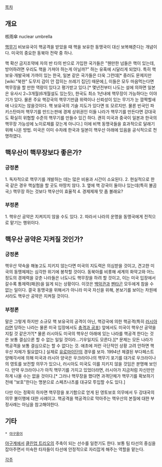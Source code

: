 [[목차]]
== 개요 ==
核雨傘
nuclear umbrella

[[핵무기]] 비보유국이 핵공격을 받았을 때 핵을 보유한 동맹국이 대신 보복해준다는 개념이다. 미국의 중요한 동북아 전략 중 하나.

핵 확산 금지조약에 자의 반 타의 반으로 가입한 국가들은 "웬만한 넘들은 핵이 있는데, 방어하려면 우리도 핵을 가져야 하는게 아닐까?" 하는 유혹에 시달리게 되었다. 특히 핵 보유·개발국에 가까이 있는 한국, 일본 같은 국가들은 더욱 그런데[* 중러도 문제지만 [wiki:"북한" 도무지 감이 안 잡히는 쓰레기 집단] 때문에;], 이들은 모두 마음먹는다면 핵무장을 할 만한 역량이 있다고 평가받고 있다.[* 몇년전부터 나도는 설에 의하면 일본은 유사시 2~3개월(6개월설도 있는듯), 한국도 최소 1년내에 핵무장이 가능하다는 이야기가 있다. 물론 주요 핵강국의 핵무기만큼 위력이나 신뢰성이 있는 무기가 눈 깜짝할새애 나오지는 않을것이다. 핵 보유국의 기술 지도가 있다면 또 모르지만. 물론 빈국인 파키스탄마저 핵무기를 만드는판에 경제 상위권인 이들 나라가 핵무기를 만든다면 강대국도 확실히 위협할 수준의 핵무기를 만들수 있긴 하다. 괜히 미국과 중국이 일본과 한국의 핵무장 가능성에 노이로제를 갖는게 아니다.] 이에 비핵 동맹국들을 효과적으로 달래기 위해 나온 방법. 미국은 이미 수차례 한국과 일본이 핵우산 아래에 있음을 공식적으로 천명하였다.

== 핵우산이 핵무장보다 좋은가? ==
=== 긍정론 ===
1. 독자적으로 핵무기를 개발하는 데는 많은 비용과 시간이 소요된다. 
2. 현실적으로 한국 같은 경우 핵실험을 할 곳도 마땅치 않다.
3. 옆에 핵 강국이 둘이나 있는데(특히 불곰국;) 핵무장 하는 것보다 핵우산이 효율적
4. 경제제재 맛 좀 볼래요?

=== 부정론 ===
1. 핵우산 공약은 지켜지지 않을 수도 있다.
2. 따라서 나라의 운명을 동맹국에게 전적으로 맡기는 행위이다.

== 핵우산 공약은 지켜질 것인가? ==
=== 긍정론 ===
핵우산 약속을 해놓고도 지키지 않는다면 미국의 지도력은 의심받을 것이고, 견고한 미국의 동맹체제는 심각한 위기에 봉착할 것이다. 동북아를 비롯해 세계의 화약고와 어느정도의 경제력을 갖춘 나라들은 너도나도 핵무장을 하려 할 것이고, 이는 미국 입장에서 갈수록 통제력(패권)을 잃게 되는 상황이다. 이것은 [[백악관]]과 [[펜타곤]] 모두에게 참을 수 없는 일이다. 결국 동맹국을 위해서가 아니라 미국 자신을 위해, 본보기를 보이는 차원에서라도 핵우산 공약은 지켜질 것이다.

=== 부정론 ===
말은 그렇게 하지만 소규모 핵 보유국의 공격이 아닌, 핵강국에 의한 핵공격(특히 [[러시아]]라면 당하는 나라는 물론 미국 입장에서도 [[충격과 공포]]) 앞에서도 미국이 핵우산 공약을 지킬 것 같은가?[* 물론 러시아도 미국의 핵우산 아래에 있는 나라를 핵공격 한다는 것은 보통 결심으론 할 수 없는 일일 것이라…기우일지도 모른다.][* 문제는 모든 나라가 핵공격을 보통 결심으로는 할 수 없다는 것. 애초에 저런 극단적인 상황 고려 안하면 핵우산 자체가 필요없다.]
실제로 [[유로마이단]]의 경우를 보자. 1994년 체결된 부다페스트 양해각서에 의해 미국과 러시아 양국은 우크라이나의 핵무기 포기를 대가로 우크라이나의 영토를 보전할 의무가 있으나, 러시아도 미국도 이를 지키지 않을 것임은 분명해 보인다. 만약 우크라이나가 아직 핵무기를 가지고 있었더라면, 러시아가 지금처럼 자신만만하게 나올 수는 없을 것이다.[* 그러나 핵무장을 했다면 과격단체가 핵무기를 확보하기 전에 "보호"한다는 명분으로 스페츠나츠를 대규모 투입할 수도 있다.]

다만 이는 정확히 하자면 핵무장을 포기함으로 얻게 된 영토보호 의무에서 두 강대국의 의무 불이행에 대한 사례이고. 핵공격을 핵공격으로 막아주는 핵우산의 본질에 대한 부정사례는 아님을 참고해야한다.

== 기타 ==
 * [[야구용어]]

[[야구]]계에서 [[클린업 트리오]]의 주축이 되는 선수를 일컫기도 한다. 보통 팀 타선의 중심을 잡아주면서 미숙한 타자들이 타선에 안정적으로 자리잡게 해주는 역할을 맡는다.

[[각주]]
